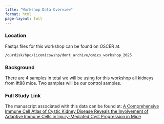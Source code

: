 ```yaml
---
title: "Workshop Data Overview"
format: html
page-layout: full 
---
```


### Location

Fastqs files for this workshop can be found on OSCER at:

`/ourdisk/hpc/iicomicswshp/dont_archive/omics_workshop_2025`

### Background

There are 4 samples in total we will be using for this workshop all kidneys from ift88 mice. Two samples will be our control samples. 

### Full Study Link

The manuscript associated with this data can be found at: [A Comprehensive Immune Cell Atlas of Cystic Kidney Disease Reveals the Involvement of Adaptive Immune Cells in Injury-Mediated Cyst Progression in Mice](https://pmc.ncbi.nlm.nih.gov/articles/PMC8970461/#sec5){target="_blank"}

